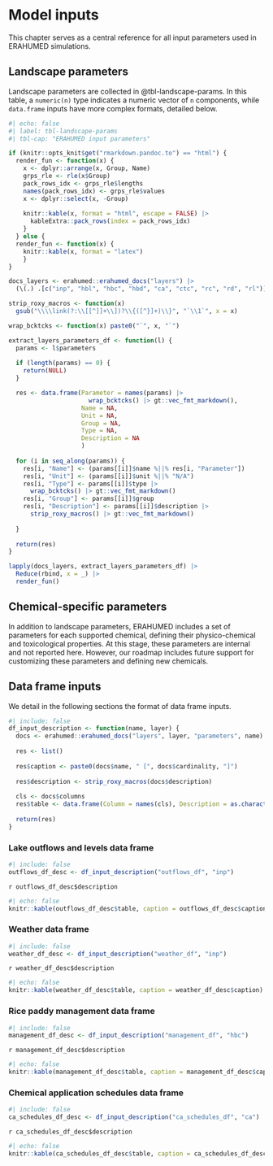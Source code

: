 # Model inputs {#sec-model-inputs}

This chapter serves as a central reference for all input parameters used in ERAHUMED simulations.

## Landscape parameters

Landscape parameters are collected in @tbl-landscape-params. In this table, 
a `numeric(n)` type indicates a numeric vector of `n` components, while 
`data.frame` inputs have more complex formats, detailed below.

```r
#| echo: false
#| label: tbl-landscape-params
#| tbl-cap: "ERAHUMED input parameters"

if (knitr::opts_knit$get("rmarkdown.pandoc.to") == "html") {
  render_fun <- function(x) {
    x <- dplyr::arrange(x, Group, Name)
    grps_rle <- rle(x$Group)
    pack_rows_idx <- grps_rle$lengths
    names(pack_rows_idx) <- grps_rle$values
    x <- dplyr::select(x, -Group)
    
    knitr::kable(x, format = "html", escape = FALSE) |> 
      kableExtra::pack_rows(index = pack_rows_idx)
    }
  } else {
  render_fun <- function(x) {
    knitr::kable(x, format = "latex")
    }
}

docs_layers <- erahumed::erahumed_docs("layers") |>
  (\(.) .[c("inp", "hbl", "hbc", "hbd", "ca", "ctc", "rc", "rd", "rl")])()

strip_roxy_macros <- function(x) 
  gsub("\\\\link(?:\\[[^]]+\\])?\\{([^}]+)\\}", "`\\1`", x = x)

wrap_bcktcks <- function(x) paste0("`", x, "`")

extract_layers_parameters_df <- function(l) {
  params <- l$parameters
  
  if (length(params) == 0) {
    return(NULL)
  }

  res <- data.frame(Parameter = names(params) |> 
                      wrap_bcktcks() |> gt::vec_fmt_markdown(),
                    Name = NA,
                    Unit = NA,
                    Group = NA,
                    Type = NA, 
                    Description = NA
                    )
  
  for (i in seq_along(params)) {
    res[i, "Name"] <- (params[[i]]$name %||% res[i, "Parameter"])
    res[i, "Unit"] <- (params[[i]]$unit %||% "N/A")
    res[i, "Type"] <- params[[i]]$type |> 
      wrap_bcktcks() |> gt::vec_fmt_markdown()
    res[i, "Group"] <- params[[i]]$group
    res[i, "Description"] <- params[[i]]$description |> 
      strip_roxy_macros() |> gt::vec_fmt_markdown()
      
  }
  
  return(res)
}

lapply(docs_layers, extract_layers_parameters_df) |>
  Reduce(rbind, x = _) |>
  render_fun()
```
## Chemical-specific parameters

In addition to landscape parameters, ERAHUMED includes a set of parameters for each supported chemical, defining their physico-chemical and toxicological properties. At this stage, these parameters are internal and not reported here. However, our roadmap includes future support for customizing these parameters and defining new chemicals.

## Data frame inputs

We detail in the following sections the format of data frame inputs.

```r
#| include: false
df_input_description <- function(name, layer) {
  docs <- erahumed::erahumed_docs("layers", layer, "parameters", name)
  
  res <- list()
  
  res$caption <- paste0(docs$name, " [", docs$cardinality, "]")
  
  res$description <- strip_roxy_macros(docs$description)
  
  cls <- docs$columns
  res$table <- data.frame(Column = names(cls), Description = as.character(cls))
  
  return(res)
}
```


### Lake outflows and levels data frame	

```r
#| include: false
outflows_df_desc <- df_input_description("outflows_df", "inp")
```

`r outflows_df_desc$description`

```r
#| echo: false
knitr::kable(outflows_df_desc$table, caption = outflows_df_desc$caption)
```

### Weather data frame	

```r
#| include: false
weather_df_desc <- df_input_description("weather_df", "inp")
```

`r weather_df_desc$description`

```r
#| echo: false
knitr::kable(weather_df_desc$table, caption = weather_df_desc$caption)
```

### Rice paddy management data frame

```r
#| include: false
management_df_desc <- df_input_description("management_df", "hbc")
```

`r management_df_desc$description`

```r
#| echo: false
knitr::kable(management_df_desc$table, caption = management_df_desc$caption)
```

### Chemical application schedules data frame

```r
#| include: false
ca_schedules_df_desc <- df_input_description("ca_schedules_df", "ca")
```

`r ca_schedules_df_desc$description`

```r
#| echo: false
knitr::kable(ca_schedules_df_desc$table, caption = ca_schedules_df_desc$caption)
```
